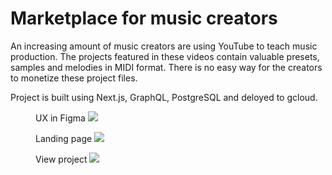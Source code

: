# Marketplace for music creators

An increasing amount of music creators are using YouTube to teach music production. The projects featured in these videos contain valuable presets, samples and melodies in MIDI format. There is no easy way for the creators to monetize these project files.

Project is built using Next.js, GraphQL, PostgreSQL and deloyed to gcloud.

<div style={{ display: "flex" }}>
  <figure>
    UX in Figma
    <a
      target="_blank"
      href="https://github.com/carlbarrdahl/web/raw/master/src/assets/music-marketplace/figma.png"
    >
      <img src="https://github.com/carlbarrdahl/web/raw/master/src/assets/music-marketplace/figma.png" />
    </a>
  </figure>
  <figure>
    Landing page
    <a
      target="_blank"
      href="https://github.com/carlbarrdahl/web/raw/master/src/assets/music-marketplace/landing.png"
    >
      <img src="https://github.com/carlbarrdahl/web/raw/master/src/assets/music-marketplace/landing.png" />
    </a>
  </figure>
  <figure>
    View project
    <a
      target="_blank"
      href="https://github.com/carlbarrdahl/web/raw/master/src/assets/music-marketplace/view_project.png"
    >
      <img src="https://github.com/carlbarrdahl/web/raw/master/src/assets/music-marketplace/view_project.png" />
    </a>
  </figure>
</div>

